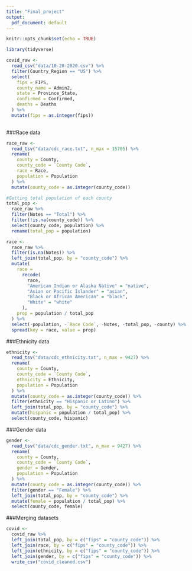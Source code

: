 ```yaml
---
title: "Final_project"
output:
  pdf_document: default
---
```


```r
knitr::opts_chunk$set(echo = TRUE)
```

```r
library(tidyverse)

covid_raw <- 
  read_csv("data/10-20-2020.csv") %>% 
  filter(Country_Region == "US") %>% 
  select(
    fips = FIPS, 
    county_name = Admin2, 
    state = Province_State, 
    confirmed = Confirmed, 
    deaths = Deaths
  ) %>% 
  mutate(fips = as.integer(fips))
  
```

###Race data
```r
race_raw <- 
  read_tsv("data/cdc_race.txt", n_max = 15705) %>% 
  rename(
    county = County, 
    county_code = `County Code`, 
    race = Race, 
    population = Population
  ) %>% 
  mutate(county_code = as.integer(county_code))

#Getting total population of each county
total_pop <- 
  race_raw %>% 
  filter(Notes == "Total") %>% 
  filter(!is.na(county_code)) %>% 
  select(county_code, population) %>% 
  rename(total_pop = population)

race <- 
  race_raw %>%
  filter(is.na(Notes)) %>% 
  left_join(total_pop, by = "county_code") %>% 
  mutate(
    race = 
      recode(
        race, 
        "American Indian or Alaska Native" = "native", 
        "Asian or Pacific Islander" = "asian", 
        "Black or African American" = "black", 
        "White" = "white"
      ), 
    prop = population / total_pop
  ) %>% 
  select(-population, -`Race Code`, -Notes, -total_pop, -county) %>% 
  spread(key = race, value = prop)
```


###Ethnicity data
```r
ethnicity <- 
  read_tsv("data/cdc_ethnicity.txt", n_max = 9427) %>% 
  rename(
    county = County, 
    county_code = `County Code`, 
    ethnicity = Ethnicity, 
    population = Population
  ) %>% 
  mutate(county_code = as.integer(county_code)) %>%
  filter(ethnicity == "Hispanic or Latino") %>% 
  left_join(total_pop, by = "county_code") %>% 
  mutate(hispanic = population / total_pop) %>% 
  select(county_code, hispanic)
```

###Gender data
```r
gender <- 
  read_tsv("data/cdc_gender.txt", n_max = 9427) %>% 
  rename(
    county = County, 
    county_code = `County Code`, 
    gender = Gender, 
    population = Population
  ) %>% 
  mutate(county_code = as.integer(county_code)) %>%
  filter(gender == "Female") %>% 
  left_join(total_pop, by = "county_code") %>% 
  mutate(female = population / total_pop) %>% 
  select(county_code, female)
```


###Merging datasets 
```r
covid <- 
  covid_raw %>% 
  left_join(total_pop, by = c("fips" = "county_code")) %>% 
  left_join(race, by = c("fips" = "county_code")) %>% 
  left_join(ethnicity, by = c("fips" = "county_code")) %>%
  left_join(gender, by = c("fips" = "county_code")) %>%
  write_csv("covid_cleaned.csv")
```






